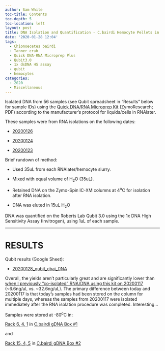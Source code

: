 ```yaml
---
author: Sam White
toc-title: Contents
toc-depth: 5
toc-location: left
layout: post
title: DNA Isolation and Quantification - C.bairdi Hemocyte Pellets in RNAlater
date: '2020-01-28 12:04'
tags:
  - Chionoecetes bairdi
  - Tanner crab
  - Quick DNA-RNA Microprep Plus
  - Qubit3.0
  - 1x dsDNA HS assay
  - qubit
  - hemocytes
categories:
  - 2020
  - Miscellaneous
---
```

Isolated DNA from 56 samples (see Qubit spreadsheet in "Results" below for sample IDs) using the [Quick DNA/RNA Microprep Kit](https://github.com/RobertsLab/resources/blob/master/protocols/Commercial_Protocols/ZymoResearch_quick-dna-rna_microprep_plus_kit_20190411.pdf) (ZymoResearch; PDF) according to the manufacturer's protocol for liquids/cells in RNAlater.

These samples were from RNA isolations on the following dates:

- [20200126](https://robertslab.github.io/sams-notebook/posts/2020/2020-01-26-RNA-Isolation-and-Quantification---C.bairdi-Hemocyte-Pellets-in-RNAlater/)

- [20200124](https://robertslab.github.io/sams-notebook/posts/2020/2020-01-24-RNA-Isolation-and-Quantification---C.bairdi-Hemocyte-Pellets-in-RNAlater/)

- [20200123](https://robertslab.github.io/sams-notebook/posts/2020/2020-01-23-RNA-Isolation-and-Quantification---C.bairdi-Hemocyte-Pellets-in-RNAlater-Troubleshooting/)

Brief rundown of method:

- Used 35uL from each RNAlater/hemocyte slurry.

- Mixed with equal volume of H<sub>2</sub>O (35uL).

- Retained DNA on the Zymo-Spin IC-XM columns at 4<sup>o</sup>C for isolation after RNA isolation.

- DNA was eluted in 15uL H<sub>2</sub>O

DNA was quantified on the Roberts Lab Qubit 3.0 using the 1x DNA High Sensitivity Assay (Invitrogen), using 1uL of each sample.

---

# RESULTS

Qubit results (Google Sheet):

- [20200128_qubit_cbai_DNA](https://docs.google.com/spreadsheets/d/1fiWEyRMX1A5zuIi9FOsOorTotJg1mrqQKy75fULB6GU/edit?usp=sharing)

Overall, the yields aren't particularly great and are significantly lower than [when I previously "co-isolated" RNA/DNA using this kit on 20200117](https://robertslab.github.io/sams-notebook/posts/2020/2020-01-17-DNA-Isolation-and-Quantification---C.bairdi-Hemolymph-Pellets-in-RNAlater/) (~6.6ng/uL vs. ~32.6ng/uL). The primary difference between today and 20200117 is that today's samples had been stored on the column for multiple days, whereas the samples from 20200117 were isolated immediately after the RNA isolation procedure was completed. Interesting...

Samples were stored at -80<sup>o</sup>C in:

[Rack 6, 4, 1](http://b.link/srlab-80C) in [C.bairdi gDNA Box #1](https://docs.google.com/spreadsheets/d/1D09mPvwDReuUNR36p_BrlrNfev_Ko1F83W4EKdAO6bk/edit?usp=sharing)

and

[Rack 15, 4, 5](http://b.link/srlab-80C) in [C.bairdi gDNA Box #2](https://docs.google.com/spreadsheets/d/1EnI5UlvN8qoT3pB0VcP6Eu44BdiyyElToYA9VwukPEE/edit?usp=sharing)
